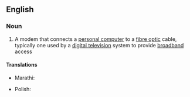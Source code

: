 ==English==

===Noun===
{{wikipedia}}
{{en-noun}}

# {{lb|en|Internet}} A modem that connects a [[personal computer]] to a [[fibre optic]] cable, typically one used by a [[digital television]] system to provide [[broadband]] access

====Translations====
{{trans-top|A modem that connects a personal computer to a fibre optic cable}}
* Marathi: {{t|mr|केबल मोडेम|m}}
{{trans-mid}}
* Polish: {{t|pl|modem kablowy|m}}
{{trans-bottom}}